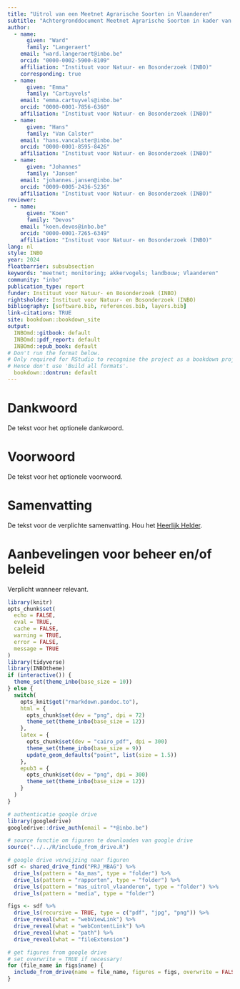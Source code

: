 ```yaml
---
title: "Uitrol van een Meetnet Agrarische Soorten in Vlaanderen"
subtitle: "Achtergronddocument Meetnet Agrarische Soorten in kader van het Meetnet Biodiversiteit in Agrarisch Gebied (MBAG project)"
author:
  - name:
      given: "Ward"
      family: "Langeraert"
    email: "ward.langeraert@inbo.be"
    orcid: "0000-0002-5900-8109"
    affiliation: "Instituut voor Natuur- en Bosonderzoek (INBO)"
    corresponding: true
  - name:
      given: "Emma"
      family: "Cartuyvels"
    email: "emma.cartuyvels@inbo.be"
    orcid: "0000-0001-7856-6360"
    affiliation: "Instituut voor Natuur- en Bosonderzoek (INBO)"
  - name:
      given: "Hans"
      family: "Van Calster"
    email: "hans.vancalster@inbo.be"
    orcid: "0000-0001-8595-8426"
    affiliation: "Instituut voor Natuur- en Bosonderzoek (INBO)"
  - name:
      given: "Johannes"
      family: "Jansen"
    email: "johannes.jansen@inbo.be"
    orcid: "0009-0005-2436-5236"
    affiliation: "Instituut voor Natuur- en Bosonderzoek (INBO)"
reviewer:
  - name:
      given: "Koen"
      family: "Devos"
    email: "koen.devos@inbo.be"
    orcid: "0000-0001-7265-6349"
    affiliation: "Instituut voor Natuur- en Bosonderzoek (INBO)"
lang: nl
style: INBO
year: 2024
floatbarrier: subsubsection
keywords: "meetnet; monitoring; akkervogels; landbouw; Vlaanderen"
community: "inbo"
publication_type: report
funder: Instituut voor Natuur- en Bosonderzoek (INBO)
rightsholder: Instituut voor Natuur- en Bosonderzoek (INBO)
bibliography: [software.bib, references.bib, layers.bib]
link-citations: TRUE
site: bookdown::bookdown_site
output:
  INBOmd::gitbook: default
  INBOmd::pdf_report: default
  INBOmd::epub_book: default
# Don't run the format below.
# Only required for RStudio to recognise the project as a bookdown project.
# Hence don't use 'Build all formats'.
  bookdown::dontrun: default
---
```


# Dankwoord {.unnumbered}

De tekst voor het optionele dankwoord.

# Voorwoord {.unnumbered}

De tekst voor het optionele voorwoord.

# Samenvatting {.unnumbered}

<!-- description: start -->

De tekst voor de verplichte samenvatting.
Hou het [Heerlijk Helder](https://overheid.vlaanderen.be/communicatie/heerlijk-helder).
<!-- description: end -->

# Aanbevelingen voor beheer en/of beleid {.unnumbered}

Verplicht wanneer relevant.

```r
library(knitr)
opts_chunk$set(
  echo = FALSE,
  eval = TRUE,
  cache = FALSE,
  warning = TRUE,
  error = FALSE,
  message = TRUE
)
library(tidyverse)
library(INBOtheme)
if (interactive()) {
  theme_set(theme_inbo(base_size = 10))
} else {
  switch(
    opts_knit$get("rmarkdown.pandoc.to"),
    html = {
      opts_chunk$set(dev = "png", dpi = 72)
      theme_set(theme_inbo(base_size = 12))
    },
    latex = {
      opts_chunk$set(dev = "cairo_pdf", dpi = 300)
      theme_set(theme_inbo(base_size = 9))
      update_geom_defaults("point", list(size = 1.5))
    },
    epub3 = {
      opts_chunk$set(dev = "png", dpi = 300)
      theme_set(theme_inbo(base_size = 12))
    }
  )
}
```

```r
# authenticatie google drive
library(googledrive)
googledrive::drive_auth(email = "*@inbo.be")

# source functie om figuren te downloaden van google drive
source("../../R/include_from_drive.R")

# google drive verwijzing naar figuren
sdf <- shared_drive_find("PRJ_MBAG") %>%
  drive_ls(pattern = "4a_mas", type = "folder") %>%
  drive_ls(pattern = "rapporten", type = "folder") %>%
  drive_ls(pattern = "mas_uitrol_vlaanderen", type = "folder") %>%
  drive_ls(pattern = "media", type = "folder")

figs <- sdf %>%
  drive_ls(recursive = TRUE, type = c("pdf", "jpg", "png")) %>%
  drive_reveal(what = "webViewLink") %>%
  drive_reveal(what = "webContentLink") %>%
  drive_reveal(what = "path") %>%
  drive_reveal(what = "fileExtension")

# get figures from google drive
# set overwrite = TRUE if necessary!
for (file_name in figs$name) {
  include_from_drive(name = file_name, figures = figs, overwrite = FALSE)
}
```
